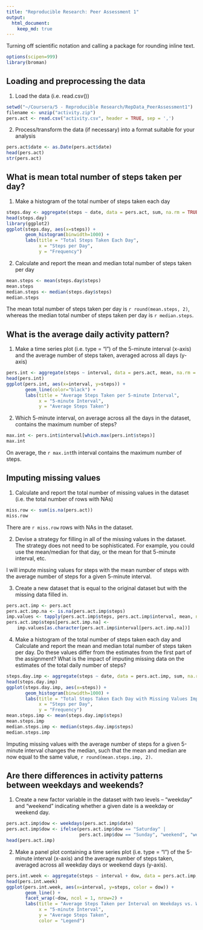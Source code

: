 ```yaml
---
title: "Reproducible Research: Peer Assessment 1"
output: 
  html_document:
    keep_md: true
---
```


Turning off scientific notation and calling a package for rounding inline text.
```r
options(scipen=999)
library(broman)
```

## Loading and preprocessing the data

1. Load the data (i.e. read.csv())
```r
setwd("~/Coursera/5 - Reproducible Research/RepData_PeerAssessment1")
filename <- unzip("activity.zip")
pers.act <- read.csv("activity.csv", header = TRUE, sep = ',')
```

2. Process/transform the data (if necessary) into a format suitable for your analysis
```r
pers.act$date <- as.Date(pers.act$date)
head(pers.act)
str(pers.act)
```

## What is mean total number of steps taken per day?

1. Make a histogram of the total number of steps taken each day
```r
steps.day <- aggregate(steps ~ date, data = pers.act, sum, na.rm = TRUE)
head(steps.day)
library(ggplot2)
ggplot(steps.day, aes(x=steps)) +
       geom_histogram(binwidth=1000) +
       labs(title = "Total Steps Taken Each Day", 
            x = "Steps per Day",
            y = "Frequency")
```

2. Calculate and report the mean and median total number of steps taken per day
```r
mean.steps <- mean(steps.day$steps)
mean.steps
median.steps <- median(steps.day$steps)
median.steps
```
The mean total number of steps taken per day is `r round(mean.steps, 2)`, whereas the median total number of steps taken per day is `r median.steps`. 

## What is the average daily activity pattern?

1. Make a time series plot (i.e. type = "l") of the 5-minute interval (x-axis) and the average number of steps taken, averaged across all days (y-axis)

```r
pers.int <- aggregate(steps ~ interval, data = pers.act, mean, na.rm = TRUE)
head(pers.int)
ggplot(pers.int, aes(x=interval, y=steps)) +
       geom_line(color="black") +
       labs(title = "Average Steps Taken per 5-minute Interval", 
            x = "5-minute Interval",
            y = "Average Steps Taken")
```

2. Which 5-minute interval, on average across all the days in the dataset, contains the maximum number of steps?
```r
max.int <- pers.int$interval[which.max(pers.int$steps)]
max.int
```

On average, the `r max.int`th interval contains the maximum number of steps.

## Imputing missing values

1. Calculate and report the total number of missing values in the dataset (i.e. the total number of rows with NAs)

```r
miss.row <- sum(is.na(pers.act))
miss.row
```

There are `r miss.row` rows with NAs in the dataset.

2. Devise a strategy for filling in all of the missing values in the dataset. The strategy does not need to be sophisticated. For example, you could use the mean/median for that day, or the mean for that 5-minute interval, etc.

I will impute missing values for steps with the mean number of steps with the average number of steps for a given 5-minute interval.

3. Create a new dataset that is equal to the original dataset but with the missing data filled in.

```r
pers.act.imp <- pers.act
pers.act.imp.na <- is.na(pers.act.imp$steps)
imp.values <- tapply(pers.act.imp$steps, pers.act.imp$interval, mean, na.rm=TRUE, simplyfy=TRUE)
pers.act.imp$steps[pers.act.imp.na] <- 
    imp.values[as.character(pers.act.imp$interval[pers.act.imp.na])]
```

4. Make a histogram of the total number of steps taken each day and Calculate and report the mean and median total number of steps taken per day. Do these values differ from the estimates from the first part of the assignment? What is the impact of imputing missing data on the estimates of the total daily number of steps?

```r
steps.day.imp <- aggregate(steps ~ date, data = pers.act.imp, sum, na.rm=TRUE)
head(steps.day.imp)
ggplot(steps.day.imp, aes(x=steps)) +
       geom_histogram(binwidth=1000) +
       labs(title = "Total Steps Taken Each Day with Missing Values Imputed", 
            x = "Steps per Day",
            y = "Frequency")
mean.steps.imp <- mean(steps.day.imp$steps)
mean.steps.imp
median.steps.imp <- median(steps.day.imp$steps)
median.steps.imp
```

Imputing missing values with the average number of steps for a given 5-minute interval changes the median, such that the mean and median are now equal to the same value, `r round(mean.steps.imp, 2)`.

## Are there differences in activity patterns between weekdays and weekends?

1. Create a new factor variable in the dataset with two levels -- "weekday" and "weekend" indicating whether a given date is a weekday or weekend day.

```r
pers.act.imp$dow <- weekdays(pers.act.imp$date)
pers.act.imp$dow <- ifelse(pers.act.imp$dow == "Saturday" | 
                           pers.act.imp$dow == "Sunday", "weekend", "weekday")
head(pers.act.imp)
```

2. Make a panel plot containing a time series plot (i.e. type = "l") of the 5-minute interval (x-axis) and the average number of steps taken, averaged across all weekday days or weekend days (y-axis).

```r
pers.int.week <- aggregate(steps ~ interval + dow, data = pers.act.imp, mean, na.rm = TRUE)
head(pers.int.week)
ggplot(pers.int.week, aes(x=interval, y=steps, color = dow)) +
       geom_line() +
       facet_wrap(~dow, ncol = 1, nrow=2) +
       labs(title = "Average Steps Taken per Interval on Weekdays vs. Weekends", 
            x = "5-minute Interval",
            y = "Average Steps Taken",
            color = "Legend")
```